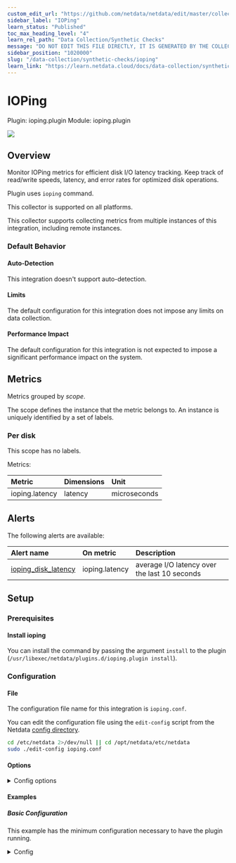 ```yaml
---
custom_edit_url: "https://github.com/netdata/netdata/edit/master/collectors/ioping.plugin/metadata.yaml"
sidebar_label: "IOPing"
learn_status: "Published"
toc_max_heading_level: "4"
learn_rel_path: "Data Collection/Synthetic Checks"
message: "DO NOT EDIT THIS FILE DIRECTLY, IT IS GENERATED BY THE COLLECTOR'S metadata.yaml FILE"
sidebar_position: "1020000"
slug: "/data-collection/synthetic-checks/ioping"
learn_link: "https://learn.netdata.cloud/docs/data-collection/synthetic-checks/ioping"
---
```



# IOPing

Plugin: ioping.plugin
Module: ioping.plugin

<img src="https://img.shields.io/badge/maintained%20by-Netdata-%2300ab44" />

## Overview

Monitor IOPing metrics for efficient disk I/O latency tracking. Keep track of read/write speeds, latency, and error rates for optimized disk operations.

Plugin uses `ioping` command.

This collector is supported on all platforms.

This collector supports collecting metrics from multiple instances of this integration, including remote instances.


### Default Behavior

#### Auto-Detection

This integration doesn't support auto-detection.

#### Limits

The default configuration for this integration does not impose any limits on data collection.

#### Performance Impact

The default configuration for this integration is not expected to impose a significant performance impact on the system.


## Metrics

Metrics grouped by *scope*.

The scope defines the instance that the metric belongs to. An instance is uniquely identified by a set of labels.



### Per disk



This scope has no labels.

Metrics:

| Metric | Dimensions | Unit |
|:------|:----------|:----|
| ioping.latency | latency | microseconds |



## Alerts


The following alerts are available:

| Alert name  | On metric | Description |
|:------------|:----------|:------------|
| [ ioping_disk_latency ](https://github.com/netdata/netdata/blob/master/health/health.d/ioping.conf) | ioping.latency | average I/O latency over the last 10 seconds |


## Setup

### Prerequisites

#### Install ioping

You can install the command by passing the argument `install` to the plugin (`/usr/libexec/netdata/plugins.d/ioping.plugin install`).



### Configuration

#### File

The configuration file name for this integration is `ioping.conf`.


You can edit the configuration file using the `edit-config` script from the
Netdata [config directory](/docs/configuring/configuration#the-netdata-config-directory).

```bash
cd /etc/netdata 2>/dev/null || cd /opt/netdata/etc/netdata
sudo ./edit-config ioping.conf
```
#### Options



<details><summary>Config options</summary>

| Name | Description | Default | Required |
|:----|:-----------|:-------|:--------:|
| update_every | Data collection frequency. |  | False |
| destination | The directory/file/device to ioping. |  | True |
| request_size | The request size in bytes to ioping the destination (symbolic modifiers are supported) |  | False |
| ioping_opts | Options passed to `ioping` commands. |  | False |

</details>

#### Examples

##### Basic Configuration

This example has the minimum configuration necessary to have the plugin running.

<details><summary>Config</summary>

```yaml
destination="/dev/sda"

```
</details>


